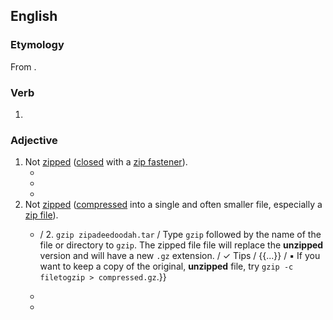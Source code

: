 ==English==

===Etymology===
From {{suffix|en|zip|ed}}.

===Verb===
{{head|en|verb form}}

# {{en-past of|unzip}}

===Adjective===
{{en-adj|-}}

# Not [[zipped]] ([[close]]d with a [[zip fastener]]).
#* {{quote-book |en |title=Shout Down the Moon |first=Lisa |last=Tucker |authorlink=Lisa Tucker (author) |date=6 April 2004 |publisher=[[w:Pocket Books|Pocket Books]] |isbn=0743488865 |page=63 |text=She threw the '''unzipped''' backpack outside, and when I ran out to get it, because I was worried about my homework blowing away, she locked and bolted the door.}}
#* {{quote-book |en |title=December |first=Elizabeth Hartley |last=Winthrop |authorlink=Elizabeth Hartley Winthrop |publisher=[[w:Knopf Doubleday Publishing Group|Knopf Doubleday Publishing Group]] |date=17 June 2008 |isbn=0307269566 |page=226 |text=She sees the books from her backpack scattered around her, and suddenly she is in her father’s old bedroom again, putting her books into her backpack when her mother comes to tell her that the cousins have arrived, slinging her backpack on before it is zipped and following her downstairs, and her backpack is '''unzipped''' in the hall as they eat Yorkshire pudding and roast beef, and it is '''unzipped''' in the hall as they eat Yorkshire pudding and roast beef, and it is unzipped in the car as they drive home, and it is '''unzipped''' as she runs through the lobby and crashes to the tiles, but it is only now, as the blood from her nose seeps into the cuff of her sweater and the books lie all around her, that she realizes that it has been '''unzipped''' all this time.}}
#* {{quote-book |en |title=It’s Raining Uber |first=Jasmine |last=Jean-Pierre |date=4 December 2013 |publisher=[[w:Archway Publishing|Archway Publishing]] |isbn=1480801232 |page=75 |text=Cloudy crawls inside the '''unzipped''' backpack.}}
# Not [[zipped]] ([[compress]]ed into a single and often smaller file, especially a [[zip file]]).
#* {{quote-book |en |title=UNIX: Teach yourself Unix the quick and easy way! This Visual QuickStart Guide uses pictures rather than lengthy explanations. You’ll be up and running in no time! |first=Deborah S. |last=Ray |fist2=Eric J. |last2=Ray |year=2003 |publisher=[[w:Peachpit Press|Peachpit Press]] |isbn=0321170105 |chapter=Chapter 13: Working with Encoded & Compressed Files |section=Zipping a File or Directory with <code>gzip</code> |page=288 |text=To zip a file or directory with <code>gzip</code>: / {{...}} / 2. <code>gzip zipadeedoodah.tar</code> / Type <code>gzip</code> followed by the name of the file or directory to <code>gzip</code>. The zipped file file will replace the '''unzipped''' version and will have a new <code>.gz</code> extension. / ✓ Tips / {{...}} / ▪ If you want to keep a copy of the original, '''unzipped''' file, try <code>gzip -c filetogzip > compressed.gz</code>.}}
#* {{quote-book |en |title=Analyzing Baseball Data with R |first=Max |last=Marchi |first2=Jim |last2=Albert |date=29 October 2013 |publisher=[[w:CRC Press|CRC Press]] |isbn=1466570229 |page=303 |text=The function <code>unzip.retrosheet</code> unzips the file and puts the individual event files and roster files in the “'''unzipped'''” folder. The function <code>create.csv.file(season)</code> reads the individual team record files into R, merges the files, and writes a new single combined file in csv format in the “'''unzipped'''” folder.}}
#* {{quote-book |en |title=Psychology of the Digital Age: Humans Become Electric |first=John R. |last=Suler |authorlink=John Suler |publisher=[[w:Cambridge University Press|Cambridge University Press]] |year=2016 |isbn=1107128749 |page=132 |text={{smc|hawkeye}}: as one of my friends like to say, “How hard is your big drive?” / {{smc|daisy}}: lol! / {{smc|dragon}}: more importantly, Hawkeye, is it compressed? / {{smc|daisy}}: more importantly, is it '''unzipped'''? / {{smc|hawkeye}}: and how often do you optimize it?}}
